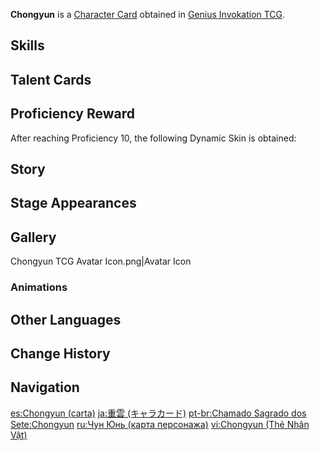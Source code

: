 {{About|the [[Character Card]]|the [[Playable Character]]|Chongyun}}
{{Genius Invokation TCG Infobox
|title       = Chongyun
|id          = 001104
|image       = Chongyun Character Card.png
|type        = Character Card
|health      = 10
|element     = Cryo
|faction     = Liyue
|weapon      = Claymore
|source1     = Achieve victory in [[Genius Invokation TCG/Stage/Chongyun/Friendly Fracas|Friendly Fracas (Chongyun)]]
|features  = Chongyun
}}
'''Chongyun''' is a [[Character Card]] obtained in [[Genius Invokation TCG]].

==Skills==
{{Genius Invokation TCG Skills Table}}

==Talent Cards==
{{Genius Invokation TCG Talent Cards Table}}

==Proficiency Reward==
After reaching Proficiency 10, the following Dynamic Skin is obtained:<br>{{TCG Card|Steady Breathing|1|golden=1|caption=1}}

==Story==
{{Description|"Ugh, summer... Please pass us by in peace..."|title="Frozen Ardor" Chongyun}}

==Stage Appearances==
{{Genius Invokation TCG Stage Appearances|Chongyun}}

==Gallery==
<gallery>
Chongyun TCG Avatar Icon.png|Avatar Icon
</gallery>

===Animations===
{{Preview
|size     = 200px
|file1    = Chongyun Dynamic Skin
|caption  = Dynamic Skin Idle Animation
}}

==Other Languages==
{{Other Languages|Transclude=Chongyun}}

==Change History==
{{Change History|3.3}}

==Navigation==
{{Genius Invokation TCG Navbox|Character Card Obtainable}}

[[es:Chongyun (carta)]]
[[ja:重雲 (キャラカード)]]
[[pt-br:Chamado Sagrado dos Sete:Chongyun]]
[[ru:Чун Юнь (карта персонажа)]]
[[vi:Chongyun (Thẻ Nhân Vật)]]